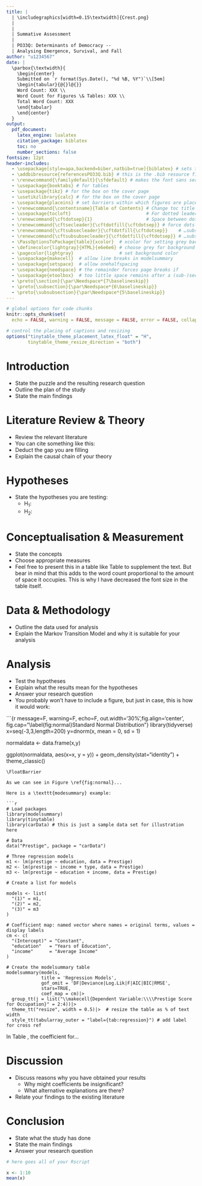 ```yaml
---
title: |
  | \includegraphics[width=0.15\textwidth]{Crest.png}
  |
  |
  | Summative Assessment
  |
  | PO33Q: Determinants of Democracy --
  | Analysing Emergence, Survival, and Fall
author: "u1234567"
date: |
  \parbox{\textwidth}{
    \begin{center}
    Submitted on `r format(Sys.Date(), "%d %B, %Y")`\\[5em]
    \begin{tabular}{@{}l@{}}
    Word Count: XXX \\
    Word Count for Figures \& Tables: XXX \\
    Total Word Count: XXX
    \end{tabular}
    \end{center}
  }
output: 
  pdf_document:
    latex_engine: lualatex
    citation_package: biblatex
    toc: no
    number_sections: false
fontsize: 12pt
header-includes:  
  - \usepackage[style=apa,backend=biber,natbib=true]{biblatex} # sets the bib style
  - \addbibresource{referencesPO33Q.bib} # this is the .bib resource file
  - \renewcommand{\familydefault}{\sfdefault} # makes the font sans serif
  - \usepackage{booktabs} # for tables
  - \usepackage{tikz} # for the box on the cover page
  - \usetikzlibrary{calc} # for the box on the cover page
  - \usepackage{placeins} # set barriers within which figures are placed
  - \renewcommand{\contentsname}{Table of Contents} # Change toc title
  - \usepackage{tocloft}                            # For dotted leaders control
  - \renewcommand{\cftdotsep}{1}                    # Space between dots
  - \renewcommand{\cftsecleader}{\cftdotfill{\cftdotsep}} # force dots for sections
  - \renewcommand{\cftsubsecleader}{\cftdotfill{\cftdotsep}}    # …subsections
  - \renewcommand{\cftsubsubsecleader}{\cftdotfill{\cftdotsep}} # …subsubsections
  - \PassOptionsToPackage{table}{xcolor}  # xcolor for setting grey background
  - \definecolor{lightgray}{HTML}{e6e6e6} # choose grey for background
  - \pagecolor{lightgray}                 # set background color
  - \usepackage{makecell}  # allow line breaks in modelsummary
  - \usepackage{setspace}  # allow onehalfspacing
  - \usepackage{needspace} # the remainder forces page breaks if
  - \usepackage{etoolbox}  # too little space remains after a (sub-)section heading
  - \preto{\section}{\par\Needspace*{7\baselineskip}}
  - \preto{\subsection}{\par\Needspace*{6\baselineskip}}
  - \preto{\subsubsection}{\par\Needspace*{5\baselineskip}}
---
```


```r
# global options for code chunks
knitr::opts_chunk$set(
  echo = FALSE, warning = FALSE, message = FALSE, error = FALSE, collapse = TRUE)

# control the placing of captions and resizing
options("tinytable_theme_placement_latex_float" = "H",
        tinytable_theme_resize_direction = "both")
```

```{=latex}
\DefTblrTemplate{firsthead,middlehead,lasthead}{default}{}
\DefTblrTemplate{firstfoot,middlefoot}{default}{}
\DefTblrTemplate{lastfoot}{default}% 
{
  \UseTblrTemplate{note}{default}
  \UseTblrTemplate{caption}{default}
}
```


\thispagestyle{empty}
```{=latex}
\begin{tikzpicture}[remember picture,overlay]
  \draw[line width=1pt]
    ($(current page.north west)+(18mm,-18mm)$) rectangle
    ($(current page.south east)+(-18mm,18mm)$);
\end{tikzpicture}
```
\vfill
\begin{center}
\includegraphics[width=0.25\textwidth]{Warwick.png}
\end{center}
\vspace{1cm}

\newpage

```{=latex}
\pagenumbering{roman}
\setcounter{tocdepth}{4}
\tableofcontents
```

\newpage

\listoffigures
\listoftables
\newpage
\pagenumbering{arabic}
\setcounter{page}{1}
\onehalfspacing


# Introduction

- State the puzzle and the resulting research question
- Outline the plan of the study
- State the main findings


# Literature Review & Theory

- Review the relevant literature
- You can cite something like this: \citep{prz:2000}
- Deduct the gap you are filling
- Explain the causal chain of your theory


# Hypotheses

- State the hypotheses you are testing:
  - H$_1$: 
  - H$_2$: 

# Conceptualisation & Measurement

- State the concepts
- Choose appropriate measures
- Feel free to present this in a table like Table \ref{tbl:conceptualisation} to supplement the text. But bear in mind that this adds to the word count proportional to the amount of space it occupies. This is why I have decreased the font size in the table itself. 

\FloatBarrier
\begin{table}
\fontsize{8}{10}\selectfont
\centering
\begin{tabular}{lll}
        &  \\[-1.8ex] \specialrule{.08em}{.05em}{.17em}\hline
        &  \\[-1.8ex]
Concept                 &  Attribute                        &   Variable                        \\

\hline
        &  \\[-1.2ex]

\multicolumn{2}{l}{\textbf{Dependent Variable}}     &                           \\

\addlinespace
Democracy       &   Participation     &   \citet{boix:2022}  \\
                &   Contestation      &                   \\

\addlinespace
\addlinespace

\multicolumn{2}{l}{\textbf{Independent Variables}}          &                           \\

\addlinespace
Economic Development  &     Wealth    & per capita GDP    \\
                      &     Growth    & per capita GDP growth \\
\addlinespace
Social Development    &     Health    & life expectancy at birth \\
                      &     Education & primary school enrolment \\
                      &     Urbanisation  & \% of population living in cities \\
\hline\specialrule{.08em}{.17em}{.05em}
& \\[-1.8ex] 
\end{tabular}
\caption{Conceptualisation and Mesasurement}
\label{tbl:conceptualisation}
\end{table}
\FloatBarrier


# Data & Methodology

- Outline the data used for analysis
- Explain the Markov Transition Model and why it is suitable for your analysis

# Analysis

- Test the hypotheses
- Explain what the results mean for the hypotheses
- Answer your research question
- You probably won't have to include a figure, but just in case, this is how it would work:

\FloatBarrier
```{r message=F, warning=F, echo=F, out.width='30%',fig.align='center',  fig.cap="\\label{fig:normal}Standard Normal Distribution"}
library(tidyverse)
x=seq(-3,3,length=200)
y=dnorm(x, mean = 0, sd = 1)

normaldata <- data.frame(x,y)

ggplot(normaldata, aes(x=x, y = y)) + 
  geom_density(stat="identity") +
  theme_classic() 
```
\FloatBarrier

As we can see in Figure \ref{fig:normal}...

Here is a \texttt{modesummary} example:

```r
# Load packages
library(modelsummary)
library(tinytable)
library(carData) # this is just a sample data set for illustration here

# Data
data("Prestige", package = "carData")

# Three regression models
m1 <- lm(prestige ~ education, data = Prestige)
m2 <- lm(prestige ~ income + type, data = Prestige)
m3 <- lm(prestige ~ education + income, data = Prestige)

# Create a list for models

models <- list(
  "(1)" = m1,
  "(2)" = m2,
  "(3)" = m3
)

# Coefficient map: named vector where names = original terms, values = display labels
cm <- c(
  "(Intercept)" = "Constant",
  "education"   = "Years of Education",
  "income"      = "Average Income"
)

# Create the modelsummary table
modelsummary(models, 
             title = 'Regression Models',
             gof_omit = 'DF|Deviance|Log.Lik|F|AIC|BIC|RMSE', 
             stars=TRUE,
             coef_map = cm)|>
  group_tt(j = list("\\makecell{Dependent Variable:\\\\Prestige Score for Occupation}" = 2:4))|> 
  theme_tt("resize", width = 0.5)|>  # resize the table as % of text width
  style_tt(tabularray_outer = "label={tab:regression}") # add label for cross ref

```

In Table \ref{tab:regression}, the coefficient for...



# Discussion

- Discuss reasons why you have obtained your results
  - Why might coefficients be insignificant?
  - What alternative explanations are there?
- Relate your findings to the existing literature
 

# Conclusion

- State what the study has done
- State the main findings
- Answer your research question





\newpage

```{=latex}
\clearpage
\printbibliography[heading=bibintoc,title={List of References}]
\let\printbibliography\relax
```

\newpage

```{=latex}
\appendix
\section{Appendix}
```

```r
# here goes all of your Rscript

x <- 1:10
mean(x)
```
